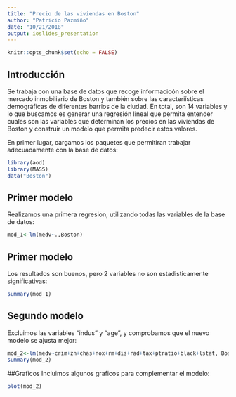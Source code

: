 ```yaml
---
title: "Precio de las viviendas en Boston"
author: "Patricio Pazmiño"
date: "10/21/2018"
output: ioslides_presentation
---
```


```r
knitr::opts_chunk$set(echo = FALSE)
```

## Introducción

Se trabaja con una base de datos que recoge informacioón sobre el mercado inmobiliario de Boston y también sobre las caracteriísticas demográficas de diferentes barrios de la ciudad. En total, son 14 variables y lo que buscamos es generar una regresión lineal que permita entender cuales son las variables que determinan los precios en las viviendas de Boston y construir un modelo que permita predecir estos valores.

En primer lugar, cargamos los paquetes que permitiran trabajar adecuadamente con la base de datos:

```r
library(aod)
library(MASS)
data("Boston")
```

## Primer modelo
Realizamos una primera regresion, utilizando todas las variables de la base de datos:
```r
mod_1<-lm(medv~.,Boston)
```

## Primer modelo
Los resultados son buenos, pero 2 variables no son estadisticamente significativas:
```r
summary(mod_1)
```

## Segundo modelo
Excluimos las variables "indus" y "age", y comprobamos que el nuevo modelo se ajusta mejor:

```r
mod_2<-lm(medv~crim+zn+chas+nox+rm+dis+rad+tax+ptratio+black+lstat, Boston)
summary(mod_2)
```

##Graficos
Incluimos algunos graficos para complementar el modelo:
```r
plot(mod_2)
```

